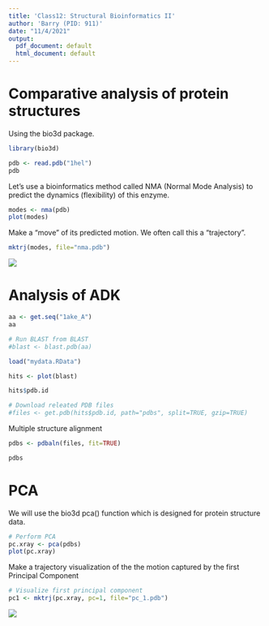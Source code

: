 ```yaml
---
title: 'Class12: Structural Bioinformatics II'
author: 'Barry (PID: 911)'
date: "11/4/2021"
output:
  pdf_document: default
  html_document: default
---
```


# Comparative analysis of protein structures

Using the bio3d package.

```r
library(bio3d)

pdb <- read.pdb("1hel")
pdb
```

Let's use a bioinformatics method called NMA (Normal Mode Analysis) to predict the dynamics (flexibility) of this enzyme.

```r
modes <- nma(pdb)
plot(modes)
```

Make a "move" of its predicted motion. We often call this a "trajectory".

```r
mktrj(modes, file="nma.pdb")
```

![](nma.png)

# Analysis of ADK

```r
aa <- get.seq("1ake_A")
aa
```
```r
# Run BLAST from BLAST
#blast <- blast.pdb(aa)

load("mydata.RData")
```
```r
hits <- plot(blast)
```

```r
hits$pdb.id
```

```r
# Download releated PDB files
#files <- get.pdb(hits$pdb.id, path="pdbs", split=TRUE, gzip=TRUE)

```

Multiple structure alignment
```r
pdbs <- pdbaln(files, fit=TRUE)
```

```r
pdbs

```

# PCA 

We will use the bio3d pca() function which is designed for protein structure data.

```r
# Perform PCA
pc.xray <- pca(pdbs)
plot(pc.xray)
```
Make a trajectory visualization of the the motion captured by the first Principal Component

```r
# Visualize first principal component
pc1 <- mktrj(pc.xray, pc=1, file="pc_1.pdb")
```

![](pca.png)

